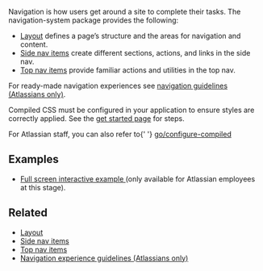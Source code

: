 
Navigation is how users get around a site to complete their tasks. The navigation-system package
provides the following:

- [Layout](/components/navigation-system/layout) defines a page’s structure and the areas for
  navigation and content.
- [Side nav items](/components/navigation-system/side-nav-items) create different sections, actions,
  and links in the side nav.
- [Top nav items](/components/navigation-system/top-nav-items) provide familiar actions and
  utilities in the top nav.

For ready-made navigation experiences see
[navigation guidelines (Atlassians only)](https://hello.atlassian.net/wiki/spaces/GLOBALNAV/pages/5104144812/Nav4+resources+for+makers).

<SectionMessage title="Required: Compiled CSS configuration">
	<p>
		Compiled CSS must be configured in your application to ensure styles are correctly applied. See
		the <a href="/get-started/develop#set-up-your-bundling-environment">get started page</a> for
		steps.
	</p>
	<p>
		For Atlassian staff, you can also refer to{' '}
		<a href="https://go.atlassian.com/configure-compiled" target="_blank">
			go/configure-compiled
		</a>
	</p>
</SectionMessage>

## Examples

- <a href="https://go.atlassian.com/nav4-interactive-example" target="_blank">
  	Full screen interactive example
  </a> (only available for Atlassian employees at this stage).

## Related

- [Layout](/components/navigation-system/layout)
- [Side nav items](/components/navigation-system/side-nav-items)
- [Top nav items](/components/navigation-system/top-nav-items)
- [Navigation experience guidelines (Atlassians only)](https://hello.atlassian.net/wiki/spaces/GLOBALNAV/pages/5104144812/Nav4+resources+for+makers)
